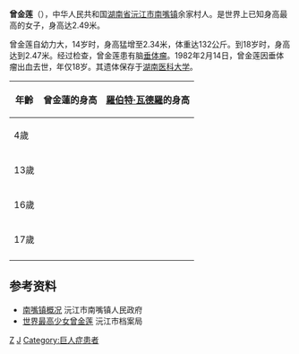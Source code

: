 '''曾金莲'''（{{bd|1964年|6月26日|1982年|2月14日|catIdx=Zeng曾}}），中华人民共和国[[湖南省|湖南省]][[沅江市|沅江市]][[南嘴镇|南嘴镇]]余家村人。是世界上已知身高最高的女子，身高达2.49米。

曾金莲自幼力大，14岁时，身高猛增至2.34米，体重达132公斤。到18岁时，身高达到2.47米。经过检查，曾金莲患有脑[[垂体瘤|垂体瘤]]。1982年2月14日，曾金莲因垂体瘤出血去世，年仅18岁。其遗体保存于[[湖南医科大学|湖南医科大学]]。

{| class="wikitable"
!年齡
!曾金蓮的身高
![[羅伯特·瓦德羅|羅伯特·瓦德羅]]的身高
|- 
|4歲
|{{height|ft=5|in=1.5}}
|{{height|ft=5|in=4}}
|-
|13歲
|{{height|ft=7|in=1.5}}
|{{height|ft=7|in=4}}
|-
|16歲
|{{height|ft=7|in=10.5}}
|{{height|ft=8|in=1.5}}
|-
|17歲
|{{height|ft=8|in=1.75}}
|{{height|ft=8|in=3}}
|-
|}

==参考资料==
*[http://www.chishandao.cn/bdkl_nzkk.asp 南嘴镇概况]{{Dead link|date=2019年4月 |bot=InternetArchiveBot |fix-attempted=yes }} 沅江市南嘴镇人民政府
*[https://web.archive.org/web/20090719032344/http://daj.hnyj.cn/xxlr1.asp?ID=190 世界最高少女曾金莲] 沅江市档案局

[[Category:沅江人|Z]]
[[Category:曾姓|J]]
[[Category:巨人症患者|Category:巨人症患者]]